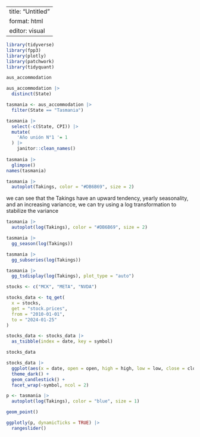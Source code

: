 ```         
```

---
title: "Untitled"
format: html
editor: visual
---



```r
library(tidyverse)
library(fpp3)
library(plotly)
library(patchwork)
library(tidyquant)
```
```r
aus_accommodation
```
```r
aus_accommodation |>
  distinct(State)

tasmania <- aus_accommodation |>
  filter(State == "Tasmania")

tasmania |>
  select(-c(State, CPI)) |>
  mutate(
    'Año unión N°1 '= 1
  ) |>
    janitor::clean_names()
        
tasmania |>
  glimpse()
names(tasmania)

```
```r
tasmania |>
  autoplot(Takings, color = "#DB6B69", size = 2)
```
we can see that the Takings have an upward tendency, yearly seasonality, and an increasing variancce, we can try using a log transformation to stabilize the variance
```r
tasmania |>
  autoplot(log(Takings), color = "#DB6B69", size = 2)
```
```r
tasmania |>
  gg_season(log(Takings))

tasmania |>
  gg_subseries(log(Takings))
```
```r
tasmania |>
  gg_tsdisplay(log(Takings), plot_type = "auto")
```
```r
stocks <- c("MCK", "META", "NVDA")

stocks_data <- tq_get(
  x = stocks,
  get = "stock.prices",
  from = "2010-01-01",
  to = "2024-01-25"
)

stocks_data <- stocks_data |>
  as_tsibble(index = date, key = symbol)

stocks_data
```
```r
stocks_data |>
  ggplot(aes(x = date, open = open, high = high, low = low, close = close)) + 
  theme_dark() + 
  geom_candlestick() + 
  facet_wrap(~symbol, ncol = 2)
```

```r
p <- tasmania |>
  autoplot(log(Takings), color = "blue", size = 1)
```

```r
geom_point()
```


```r
ggplotly(p, dynamicTicks = TRUE) |>
  rangeslider()
```

